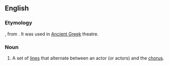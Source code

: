 ==English==
{{wikipedia|Kommos (theatre)}}

===Etymology===
{{uder|en|grc|κομμός||beating}}, from {{m|grc|κόπτω||to beat, strike}}. It was used in [[Ancient Greek]] theatre.

===Noun===
{{en-noun|kommoi}}

# A set of [[lines]] that alternate between an actor (or actors) and the [[chorus]].